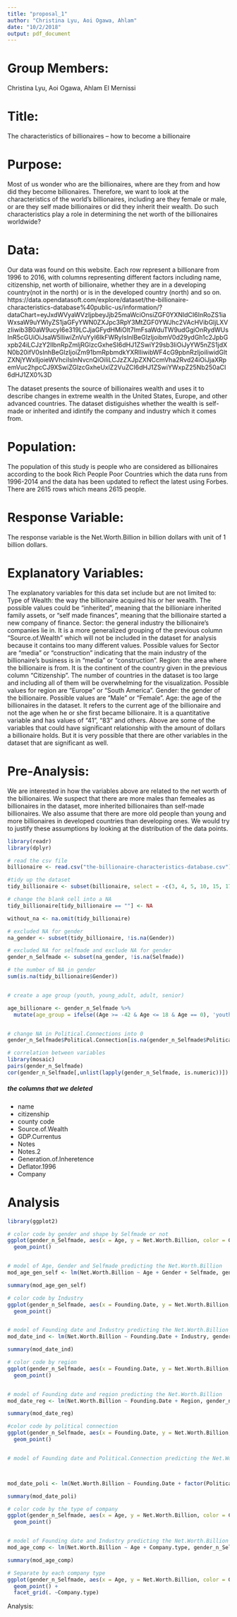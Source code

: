 ```yaml
---
title: "proposal_1"
author: "Christina Lyu, Aoi Ogawa, Ahlam"
date: "10/2/2018"
output: pdf_document
---
```

# Group Members: 

Christina Lyu, Aoi Ogawa, Ahlam El Mernissi

# Title: 

The characteristics of billionaires -- how to become a billionaire

# Purpose:

Most of us wonder who are the billionaires, where are they from and how did they become billionaires. Therefore, we want to look at the characteristics of the world's billionaires, including are they female or male, or are they self made billionaires or did they inherit their wealth. Do such characteristics play a role in determining the net worth of the billionaires worldwide?

# Data:

Our data was found on this website. Each row represent a billionare from 1996 to 2016, with columns representing different factors including name, citizenship, net worth of billionaire, whether they are in a developing country(not in the north) or is in the developed country (north) and so on.  https://data.opendatasoft.com/explore/dataset/the-billionaire-characteristics-database%40public-us/information/?dataChart=eyJxdWVyaWVzIjpbeyJjb25maWciOnsiZGF0YXNldCI6InRoZS1iaWxsaW9uYWlyZS1jaGFyYWN0ZXJpc3RpY3MtZGF0YWJhc2VAcHVibGljLXVzIiwib3B0aW9ucyI6e319LCJjaGFydHMiOlt7ImFsaWduTW9udGgiOnRydWUsInR5cGUiOiJsaW5lIiwiZnVuYyI6IkFWRyIsInlBeGlzIjoibmV0d29ydGh1c2JpbGxpb24iLCJzY2llbnRpZmljRGlzcGxheSI6dHJ1ZSwiY29sb3IiOiJyYW5nZS1jdXN0b20ifV0sInhBeGlzIjoiZm91bmRpbmdkYXRlIiwibWF4cG9pbnRzIjoiIiwidGltZXNjYWxlIjoieWVhciIsInNvcnQiOiIiLCJzZXJpZXNCcmVha2Rvd24iOiJjaXRpemVuc2hpcCJ9XSwiZGlzcGxheUxlZ2VuZCI6dHJ1ZSwiYWxpZ25Nb250aCI6dHJ1ZX0%3D

The dataset presents the source of billionaires wealth and uses it to describe changes in extreme wealth in the United States, Europe, and other advanced countries. The dataset distiguishes whether the wealth is self-made or inherited and idintify the company and industry which it comes from. 

# Population:

The population of this study is people who are considered as billionaires according to the book Rich People Poor Countries which the data runs from 1996-2014 and the data has been updated to reflect the latest using Forbes. There are 2615 rows which means 2615 people. 


# Response Variable:

The response variable is the Net.Worth.Billion in billion dollars with unit of 1 billion dollars. 

# Explanatory Variables:

The explanatory variables for this data set include but are not limited to:
  Type of Wealth: the way the billionaire acquired his or her wealth. The possible values could be "inherited", meaning that the billioniare inherited family assets, or "self made finances", meaning that the billionaire started a new company of finance.
  Sector: the general industry the billionaire's companies lie in. It is a more generalized grouping of the previous column "Source.of.Wealth" which will not be included in the dataset for analysis because it contains too many different values. Possible values for Sector are "media" or "construction" indicating that the main industry of the billionaire's business is in "media" or "construction".
  Region: the area where the billionaire is from. It is the continent of the country given in the previous column "Citizenship". The number of countries in the dataset is too large and including all of them will be overwhelming for the visualization. Possible values for region are "Europe" or "South America".
  Gender: the gender of the billionaire. Possible values are "Male" or "Female".
  Age: the age of the billionaires in the dataset. It refers to the current age of the billionaire and not the age when he or she first became billionaire. It is a quantitative variable and has values of "41", "83" and others.
  Above are some of the variables that could have significant relationship with the amount of dollars a billionaire holds. But it is very possible that there are other variables in the dataset that are significant as well.

# Pre-Analysis:

We are interested in how the variables above are related to the net worth of the billionaires. We suspect that there are more males than femeales as billionaires in the dataset, more inherited billionaires than self-made billionaires. We also assume that there are more old people than young and more billionaires in developed countries than developing ones. We would try to justify these assumptions by looking at the distribution of the data points. 

```r
library(readr)
library(dplyr)

# read the csv file 
billionaire <- read.csv("the-billionaire-characteristics-database.csv")

#tidy up the dataset 
tidy_billionaire <- subset(billionaire, select = -c(3, 4, 5, 10, 15, 17, 21, 23, 24, 25))

# change the blank cell into a NA
tidy_billionaire[tidy_billionaire == ""] <- NA

without_na <- na.omit(tidy_billionaire)

# excluded NA for gender
na_gender <- subset(tidy_billionaire, !is.na(Gender))

# excluded NA for selfmade and exclude NA for gender
gender_n_Selfmade <- subset(na_gender, !is.na(Selfmade))

# the number of NA in gender 
sum(is.na(tidy_billionaire$Gender))


# create a age group (youth, young_adult, adult, senior)

age_billionare <- gender_n_Selfmade %>% 
  mutate(age_group = ifelse((Age >= -42 & Age <= 18 & Age == 0), 'youth', ifelse((Age > 18 & Age <= 35), 'young_adult', ifelse((Age > 35 & Age <= 55), 'adult', ifelse((Age > 55), 'senior', 'other')))))


# change NA in Political.Connections into 0
gender_n_Selfmade$Political.Connection[is.na(gender_n_Selfmade$Political.Connection)] <- 0
```

```r
# correlation between variables
library(mosaic)
pairs(gender_n_Selfmade)
cor(gender_n_Selfmade[,unlist(lapply(gender_n_Selfmade, is.numeric))])
```

##### the columns that we deleted 

* name 
* citizenship
* county code
* Source.of.Wealth 
* GDP.Currentus
* Notes
* Notes.2
* Generation.of.Inheretence
* Deflator.1996
* Company

# Analysis

```r
library(ggplot2)

# color code by gender and shape by Selfmade or not 
ggplot(gender_n_Selfmade, aes(x = Age, y = Net.Worth.Billion, color = Gender, shape = Selfmade)) +
  geom_point()


# model of Age, Gender and Selfmade predicting the Net.Worth.Billion
mod_age_gen_self <- lm(Net.Worth.Billion ~ Age + Gender + Selfmade, gender_n_Selfmade)

summary(mod_age_gen_self)
```

```r

# color code by Industry
ggplot(gender_n_Selfmade, aes(x = Founding.Date, y = Net.Worth.Billion, color = Industry)) + 
  geom_point()


# model of Founding date and Industry predicting the Net.Worth.Billion
mod_date_ind <- lm(Net.Worth.Billion ~ Founding.Date + Industry, gender_n_Selfmade)

summary(mod_date_ind)

```

```r

# color code by region
ggplot(gender_n_Selfmade, aes(x = Founding.Date, y = Net.Worth.Billion, color = Region)) + 
  geom_point()


# model of Founding date and region predicting the Net.Worth.Billion
mod_date_reg <- lm(Net.Worth.Billion ~ Founding.Date + Region, gender_n_Selfmade)

summary(mod_date_reg)

```

```r

#color code by political connection
ggplot(gender_n_Selfmade, aes(x = Founding.Date, y = Net.Worth.Billion, color = factor(Political.Connection))) + 
  geom_point()


# model of Founding date and Political.Connection predicting the Net.Worth.Billion



mod_date_poli <- lm(Net.Worth.Billion ~ Founding.Date + factor(Political.Connection), gender_n_Selfmade)

summary(mod_date_poli)

```

```r

# color code by the type of company 
ggplot(gender_n_Selfmade, aes(x = Age, y = Net.Worth.Billion, color = Company.type)) +
  geom_point()


# model of Founding date and Industry predicting the Net.Worth.Billion
mod_age_comp <- lm(Net.Worth.Billion ~ Age + Company.type, gender_n_Selfmade)

summary(mod_age_comp)
```

```r

# Separate by each company type  
ggplot(gender_n_Selfmade, aes(x = Age, y = Net.Worth.Billion, color = Gender)) +
  geom_point() + 
  facet_grid(. ~Company.type)

```


Analysis:

